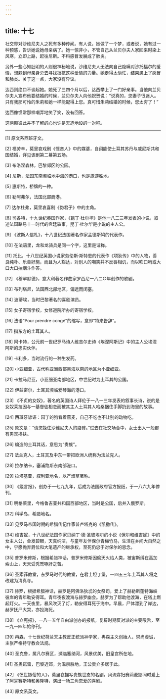 ```yaml
---
---
---
```

title: 十七
---




社交界对沙维尼夫人之死有多种传闻。有人说，她做了一个梦，或者说，她有过一种预感，告诉她说她母亲病了。她一惊非小，不管自己从兰贝尔夫人家回来时染上风寒，立即上路，赶往尼斯。不料感冒发展成了肺炎。

另外一些心知肚明的人则很神秘地说，沙维尼夫人无法向自己隐瞒对沙托福尔的爱情，想躲到母亲身旁去寻找抵抗这种爱情的力量。她走得太匆忙，结果患上了感冒和肺炎。关于这一点，大家没有异议。

达西则绝口不谈起她。她死了三四个月以后，达西攀上了一门好亲事。当他向兰贝尔夫人宣布他要结婚的时候，兰贝尔夫人向他祝贺说：“说真的，您妻子很迷人。只有我那可怜的朱莉和她一样能配得上您。真可惜朱莉结婚的时候，您太穷了！”

达西像惯常那样嘲弄地笑了笑，没有回答。

这两颗彼此并不了解的心也许是天造地设的一对吧。



* * *



[1] 原文系西班牙文。

[2] 福劳辛，莫里哀戏剧《悭吝人》中的媒婆，自诩能使土耳其苏丹与威尼斯共和国结婚，详见该剧第二幕第五场。

[3] 布洛涅森林，巴黎郊区的公园。

[4] 尼斯，法国东南濒临地中海的港口，也是旅游胜地。

[5] 惠斯特，桥牌的一种。

[6] 勒阿弗尔，法国北部商港。

[7] 达尔杜弗，莫里哀喜剧《伪君子》中的主角。

[8] 司各特，十九世纪英国作家，《昆丁·杜尔华》是他一八二三年发表的小说，叙述法国路易十一时代的宫廷轶事，昆丁·杜尔华是小说的主人公。

[9] 《波斯人信札》，十八世纪法国著名作家孟德斯鸠的代表作。

[10] 在法语里，龙和龙骑兵是同一个字，这里是谐称。

[11] 托比，十八世纪英国小说家劳伦斯·斯特恩的代表作《项狄传》中的人物，善良纯朴、乐善好施，而且为人豁达，对别人的嘲笑并不反唇相讥，而以吹口哨或大口大口抽烟斗作答。

[12] 《穆罕默德》，意大利著名作曲家罗西尼一八二○年创作的歌剧。

[13] 布列塔尼，法国西北部地区，偏远而闭塞。

[14] 波蒂埃，当时巴黎著名的喜剧演员。

[15] 女子寄宿学校，女修道院所办的寄宿学校。

[16] 法语“Pour prendre congé”的缩写，意即“特来告辞”。

[17] 指东方的土耳其人。

[18] 阿卡特，公元前一世纪罗马诗人维吉尔史诗《埃涅阿斯记》中的主人公埃涅阿斯的忠实伙伴。

[19] 卡利多，当时流行的一种生发药。

[20] 小亚细亚，古代称亚洲西部黑海以南的地区为小亚细亚。

[21] 卡拉马尼亚，小亚细亚南部地区，中世纪时为土耳其的公国。

[22] 伊兹密尔，土耳其濒临爱琴海的港口。

[23] 《不贞的女奴》，著名的英国诗人拜伦于一八一三年发表的叙事长诗，说的是女奴莱拉因与一基督徒相恋而被其主人土耳其人哈桑捆住手脚扔到海里的故事。

[24] 西班牙谚语：园丁的狗看着燕麦，自己不吃也不让别的动物吃。

[25] 原文是：“请您挽住沙维尼夫人的胳臂。”过去在社交场合中，女士出入一般都有男宾搀扶。

[26] 编造的土耳其话，意思为“贵族”。

[27] 法兰克人，土耳其及中东一带把欧洲人统称为法兰克人。

[28] 拉尔纳卡，塞浦路斯东南部港口。

[29] 拉塔基亚，叙利亚地名，以产烟草著称。

[30] 《箴言报》，创办于一七九九年，后成为法国政府官方报纸，于一八六九年停刊。

[31] 明格莱里，今格鲁吉亚共和国西部地区，当时是公国，后并入俄罗斯。

[32] 科孚岛，希腊地名。

[33] 见罗马帝国时期的希腊传记作家普卢塔克的《凯撒传》。

[34] 维吉妮，十八世纪法国作家贝纳丁·德·圣彼埃尔的小说《保尔和维吉妮》中的女主人公，金发碧眼，天真纯洁，与童年友伴保尔青梅竹马，生活在乡间大自然之中，宁愿抛弃爵位和大笔遗产的继承权，至死仍忠于对保尔的思念。

[35] 普罗米修斯，根据希腊神话，普罗米修斯因偷天火给人类，被宙斯缚在高加索山上，天天受秃鹫啄肝之苦。

[36] 圣索菲教堂，东罗马时代的教堂，在君士坦丁堡，一四五三年土耳其人将之改建为清真寺。

[37] 赫罗，根据希腊神话，赫罗是阿佛洛狄忒的女祭司，爱上了赫勒斯蓬特海峡彼岸的青年勒安得耳。青年夜夜渡海与赫罗幽会。赫罗为了帮助他渡海，在塔上燃起灯火。一天夜里，暴风吹灭了灯，勒安得耳死于海中。早晨，尸体漂到了岸边，赫罗抚尸大哭，亦投海死。

[38] 《立宪报》，一八一五年自由派创办的报纸，复辟时期反对派的主要喉舌，至一九一四年始停刊。

[39] 冉森，十七世纪荷兰天主教反正统派神学家，冉森主义创始人，崇尚虔诚，主张严格持守教会法规。

[40] 圣克鲁，属凡尔赛区，濒临塞纳河，风景优美，旧皇宫所在地。

[41] 圣奥诺雷，巴黎近郊，为温泉胜地，王公贵介多居于此。

[42] 《愤世嫉俗的人》，莫里哀描写贵族世态的名剧。风流寡妇赛莉麦娜同时爱上了阿耳赛斯特和奥隆特，演出一场三角恋爱的喜剧。

[43] 原文系英文。